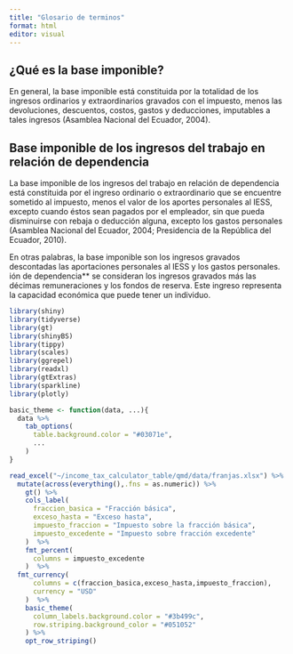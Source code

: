 ```yaml
---
title: "Glosario de terminos"
format: html
editor: visual
---
```


##	¿Qué es la base imponible?
En general, la base imponible está constituida por la totalidad de los ingresos ordinarios y extraordinarios gravados con el impuesto, menos las devoluciones, descuentos, costos, gastos y deducciones, imputables a tales ingresos  (Asamblea Nacional del Ecuador, 2004).


##	Base imponible de los ingresos del trabajo en relación de dependencia

La base imponible de los ingresos del trabajo en relación de dependencia  está constituida por el ingreso ordinario o extraordinario que se encuentre sometido al impuesto, menos el valor de los aportes personales al IESS, excepto cuando éstos sean pagados por el empleador, sin que pueda disminuirse con rebaja o deducción alguna, excepto los gastos personales (Asamblea Nacional del Ecuador, 2004; Presidencia de la República del Ecuador, 2010). 

En otras palabras, la base imponible son los ingresos gravados descontadas las aportaciones personales al IESS y los gastos personales.
ión de dependencia** se consideran los ingresos gravados más las décimas remuneraciones y los fondos de reserva.  Este ingreso representa la capacidad económica que puede tener un individuo.

```r

library(shiny)
library(tidyverse)
library(gt)
library(shinyBS)
library(tippy)
library(scales)
library(ggrepel)
library(readxl)
library(gtExtras)
library(sparkline)
library(plotly)

basic_theme <- function(data, ...){
  data %>% 
    tab_options(
      table.background.color = "#03071e",
      ...
    )
}

read_excel("~/income_tax_calculator_table/qmd/data/franjas.xlsx") %>%
  mutate(across(everything(),.fns = as.numeric)) %>% 
    gt() %>%
    cols_label(
      fraccion_basica = "Fracción básica",
      exceso_hasta = "Exceso hasta",
      impuesto_fraccion = "Impuesto sobre la fracción básica",
      impuesto_excedente = "Impuesto sobre fracción excedente"
    )  %>%
    fmt_percent(
      columns = impuesto_excedente
    )  %>%
  fmt_currency(
      columns = c(fraccion_basica,exceso_hasta,impuesto_fraccion),
      currency = "USD"
    )  %>%
    basic_theme(
      column_labels.background.color = "#3b499c",
      row.striping.background_color = "#051052"
    ) %>% 
    opt_row_striping()  
```

